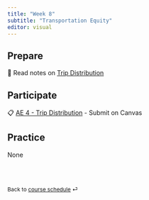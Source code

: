 ```yaml
---
title: "Week 8"
subtitle: "Transportation Equity"
editor: visual
---
```



## Prepare

📖 Read notes on [Trip Distribution](/teaching/CIVE461/supplemental/trip-distribution.html)

## Participate

📋 [AE 4 - Trip Distribution](/teaching/CIVE461/ae/ae-4-trip-distribution.html) - Submit on Canvas

## Practice

None

<br><br>

::: {style="font-size: 0.875em;"}
Back to [course schedule](/teaching/CIVE461/ "Course schedule") ⏎
:::
